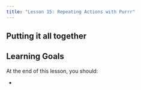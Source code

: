 ```yaml
---
title: "Lesson 15: Repeating Actions with Purrr"
---
```



::: {.callout-tip}
## Putting it all together


:::

::: {.callout-caution collapse="true"}
## Learning Goals

At the end of this lesson, you should: 

* 
:::
